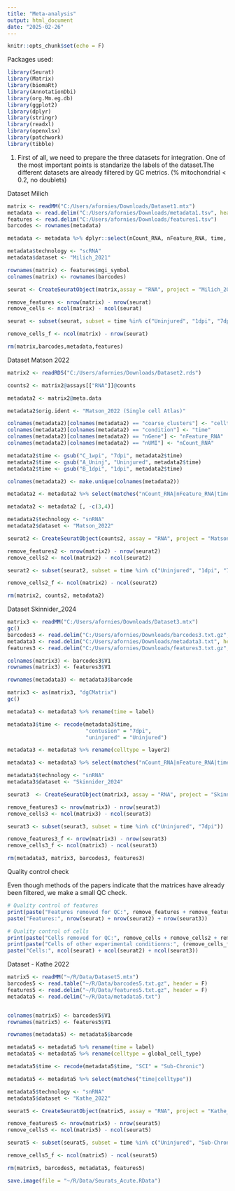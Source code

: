 ---
title: "Meta-analysis"
output: html_document
date: "2025-02-26"
---
 
```{r setup, include=FALSE}
knitr::opts_chunk$set(echo = F)
```

Packages used: 

```{r}
library(Seurat)
library(Matrix)
library(biomaRt)
library(AnnotationDbi)
library(org.Mm.eg.db)
library(ggplot2)
library(dplyr)
library(stringr)
library(readxl)
library(openxlsx)
library(patchwork)
library(tibble)
```

1. First of all, we need to prepare the three datasets for integration. One of the most important points is standarize the labels of the dataset.The different datasets are already filtered by QC metrics. (% mitochondrial < 0.2, no doublets)


Dataset Milich 

```{r}
matrix <- readMM("C:/Users/afornies/Downloads/Dataset1.mtx")
metadata <- read.delim("C:/Users/afornies/Downloads/metadata1.tsv", header = T)
features <- read.delim("C:/Users/afornies/Downloads/features1.tsv")
barcodes <- rownames(metadata)
```

```{r}
metadata <- metadata %>% dplyr::select(nCount_RNA, nFeature_RNA, time, celltype, sample_id)

metadata$technology <- "scRNA"
metadata$dataset <- "Milich_2021"

rownames(matrix) <- features$mgi_symbol
colnames(matrix) <- rownames(barcodes)
```

```{r}
seurat <- CreateSeuratObject(matrix,assay = "RNA", project = "Milich_2021", meta.data = metadata, min.cells = 10, min.features = 100)

remove_features <- nrow(matrix) - nrow(seurat)
remove_cells <- ncol(matrix) - ncol(seurat)

seurat <- subset(seurat, subset = time %in% c("Uninjured", "1dpi", "7dpi"))

remove_cells_f <- ncol(matrix) - nrow(seurat)

rm(matrix,barcodes,metadata,features)
```

Dataset Matson 2022

```{r}
matrix2 <- readRDS("C:/Users/afornies/Downloads/Dataset2.rds")
```

```{r}
counts2 <- matrix2@assays[["RNA"]]@counts

metadata2 <- matrix2@meta.data

metadata2$orig.ident <- "Matson_2022 (Single cell Atlas)"

colnames(metadata2)[colnames(metadata2) == "coarse_clusters"] <- "celltype"
colnames(metadata2)[colnames(metadata2) == "condition"] <- "time"
colnames(metadata2)[colnames(metadata2) == "nGene"] <- "nFeature_RNA"
colnames(metadata2)[colnames(metadata2) == "nUMI"] <- "nCount_RNA"

metadata2$time <- gsub("C_1wpi", "7dpi", metadata2$time)
metadata2$time <- gsub("A_Uninj", "Uninjured", metadata2$time)
metadata2$time <- gsub("B_1dpi", "1dpi", metadata2$time)

colnames(metadata2) <- make.unique(colnames(metadata2))

metadata2 <- metadata2 %>% select(matches("nCount_RNA|nFeature_RNA|time|celltype"))

metadata2 <- metadata2 [, -c(3,4)]

metadata2$technology <- "snRNA"
metadata2$dataset <- "Matson_2022"

```

```{r}
seurat2 <- CreateSeuratObject(counts2, assay = "RNA", project = "Matson_2022 (Single cell Atlas)", meta.data = metadata2, min.cells = 10, min.features = 100)

remove_features2 <- nrow(matrix2) - nrow(seurat2)
remove_cells2 <- ncol(matrix2) - ncol(seurat2)

seurat2 <- subset(seurat2, subset = time %in% c("Uninjured", "1dpi", "7dpi"))

remove_cells2_f <- ncol(matrix2) - ncol(seurat2)

rm(matrix2, counts2, metadata2)
```

Dataset Skinnider_2024

```{r}

matrix3 <- readMM("C:/Users/afornies/Downloads/Dataset3.mtx")
gc()
barcodes3 <- read.delim("C:/Users/afornies/Downloads/barcodes3.txt.gz", header = F)
metadata3 <- read.delim("C:/Users/afornies/Downloads/metadata3.txt", header = T)
features3 <- read.delim("C:/Users/afornies/Downloads/features3.txt.gz", header = F)

```


```{r}

colnames(matrix3) <- barcodes3$V1
rownames(matrix3) <- features3$V1

rownames(metadata3) <- metadata3$barcode

matrix3 <- as(matrix3, "dgCMatrix")
gc()

metadata3 <- metadata3 %>% rename(time = label)

metadata3$time <- recode(metadata3$time, 
                         "contusion" = "7dpi", 
                         "uninjured" = "Uninjured")

metadata3 <- metadata3 %>% rename(celltype = layer2)

metadata3 <- metadata3 %>% select(matches("nCount_RNA|nFeature_RNA|time|celltype"))

metadata3$technology <- "snRNA"
metadata3$dataset <- "Skinnider_2024"

```

```{r}
seurat3  <- CreateSeuratObject(matrix3, assay = "RNA", project = "Skinnider_2024 (Tabulae Paralytica)",  meta.data = metadata3, min.cells = 10, min.features = 100)

remove_features3 <- nrow(matrix3) - nrow(seurat3)
remove_cells3 <- ncol(matrix3) - ncol(seurat3)

seurat3 <- subset(seurat3, subset = time %in% c("Uninjured", "7dpi"))

remove_features3_f <- nrow(matrix3) - nrow(seurat3)
remove_cells3_f <- ncol(matrix3) - ncol(seurat3)

rm(metadata3, matrix3, barcodes3, features3)
```


Quality control check

Even though methods of the papers indicate that the matrices have already been filtered, we make a small QC check.

```{r}
# Quality control of features
print(paste("Features removed for QC:", remove_features + remove_features2 + remove_features3))
paste("Features:", nrow(seurat) + nrow(seurat2) + nrow(seurat3))

# Quality control of cells
print(paste("Cells removed for QC:", remove_cells + remove_cells2 + remove_cells3))
print(paste("Cells of other experimental conditionns:", (remove_cells_f + remove_cells2_f + remove_cells3_f) - (remove_cells + remove_cells2 + remove_cells3)))
paste("Cells:", ncol(seurat) + ncol(seurat2) + ncol(seurat3))

```

Dataset - Kathe 2022

```{r}

matrix5 <- readMM("~/R/Data/Dataset5.mtx")
barcodes5 <- read.table("~/R/Data/barcodes5.txt.gz", header = F)
features5 <- read.delim("~/R/Data/features5.txt.gz", header = F)
metadata5 <- read.delim("~/R/Data/metadata5.txt")


colnames(matrix5) <- barcodes5$V1
rownames(matrix5) <- features5$V1

rownames(metadata5) <- metadata5$barcode

metadata5 <- metadata5 %>% rename(time = label)
metadata5 <- metadata5 %>% rename(celltype = global_cell_type)

metadata5$time <- recode(metadata5$time, "SCI" = "Sub-Chronic")

metadata5 <- metadata5 %>% select(matches("time|celltype"))

metadata5$technology <- "snRNA"
metadata5$dataset <- "Kathe_2022"

```


```{r}
seurat5 <- CreateSeuratObject(matrix5, assay = "RNA", project = "Kathe_2022",  meta.data = metadata5, min.cells = 50, min.features = 100)

remove_features5 <- nrow(matrix5) - nrow(seurat5)
remove_cells5 <- ncol(matrix5) - ncol(seurat5)

seurat5 <- subset(seurat5, subset = time %in% c("Uninjured", "Sub-Chronic"))

remove_cells5_f <- ncol(matrix5) - ncol(seurat5)

rm(matrix5, barcodes5, metadata5, features5)

```

```{r}
save.image(file = "~/R/Data/Seurats_Acute.RData")
```


